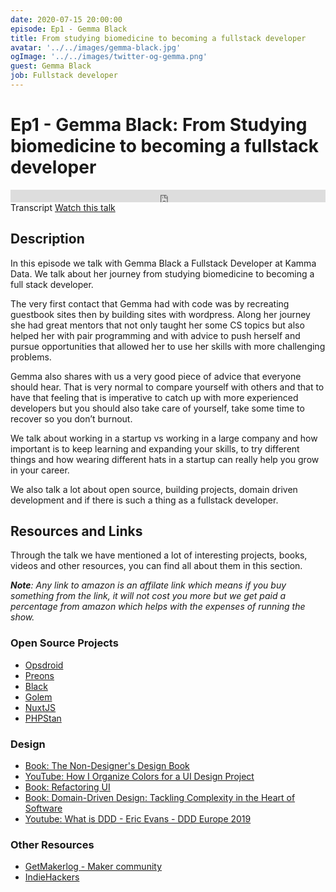 ```yaml
---
date: 2020-07-15 20:00:00
episode: Ep1 - Gemma Black
title: From studying biomedicine to becoming a fullstack developer
avatar: '../../images/gemma-black.jpg'
ogImage: '../../images/twitter-og-gemma.png'
guest: Gemma Black
job: Fullstack developer
---
```


# Ep1 - Gemma Black: From Studying biomedicine to becoming a fullstack developer

<div class="soundcloud-iframe">
    <iframe class="mb-0" width="100%" height="20" scrolling="no" frameborder="no" allow="autoplay" src="https://w.soundcloud.com/player/?url=https%3A//api.soundcloud.com/tracks/860728810&color=%23fc4056&inverse=true&auto_play=false&show_user=true"></iframe>
</div>

<Link class="link-button mr-5" to="/transcripts/ep1-gemma-black/">Transcript</Link>
<a class="link-button" href="https://youtu.be/-PcIdKIho2E">Watch this talk</a>


## Description

In this episode we talk with Gemma Black a Fullstack Developer at Kamma Data. We talk about her journey from studying biomedicine to becoming a full stack developer.

The very first contact that Gemma had with  code was by recreating guestbook sites then by building sites with wordpress. Along her journey she had great mentors that not only taught her some CS topics but also helped her with pair programming and with advice to push herself and pursue opportunities that allowed her to use her skills with more challenging problems.

Gemma also shares with us a very good piece of advice that everyone should hear. That is very normal to compare yourself with others and that  to have that feeling that  is imperative to  catch up with more experienced developers but you should also take care of yourself, take some time to recover so you don’t burnout.

We talk about working in a startup vs working in a large company and how important is to keep learning and expanding your skills, to try different things and  how wearing different hats in a startup can really help you grow in your career.

We also talk a lot about open source, building projects, domain driven development and if there is such a thing as a fullstack developer.


## Resources and Links

Through the talk we have mentioned a lot of interesting projects, books, videos and other resources, you can find all about them in this section.

_**Note**: Any link to amazon is an affilate link which means if you buy something from the link, it will not cost you more but we get paid a percentage from amazon which helps with the expenses of running the show._


### Open Source Projects

- [Opsdroid](https://opsdroid.dev)
- [Preons](https://www.preons.co/)
- [Black](https://github.com/psf/black)
- [Golem](https://github.com/golemhq/golem)
- [NuxtJS](https://nuxtjs.org/)
- [PHPStan](https://github.com/phpstan/phpstan)


### Design

- [Book: The Non-Designer's Design Book](https://www.amazon.co.uk/gp/product/0133966151/ref=as_li_tl?ie=UTF8&camp=1634&creative=6738&creativeASIN=0133966151&linkCode=as2&tag=fabiorosado-21&linkId=31dc16e3cf9a974809c950eba29514a2)
- [YouTube: How I Organize Colors for a UI Design Project](https://www.youtube.com/watch?v=9S8LGdpNh4Q)
- [Book: Refactoring UI](https://refactoringui.com/book/)
- [Book: Domain-Driven Design: Tackling Complexity in the Heart of Software](https://www.amazon.co.uk/gp/product/0321125215/ref=as_li_tl?ie=UTF8&camp=1634&creative=6738&creativeASIN=0321125215&linkCode=as2&tag=fabiorosado-21&linkId=7c05484d8284a24ec65d49b25030ef85)
- [Youtube: What is DDD - Eric Evans - DDD Europe 2019 ](https://www.youtube.com/watch?v=pMuiVlnGqjk)

### Other Resources

- [GetMakerlog - Maker community](https://getmakerlog.com/log)
- [IndieHackers](https://www.indiehackers.com/)
